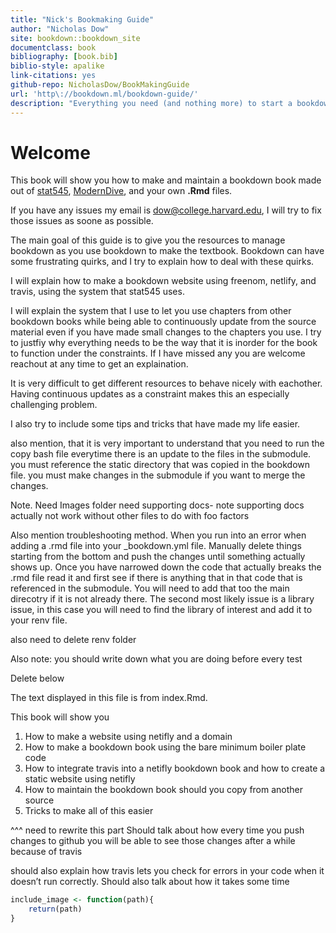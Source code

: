 ```yaml
--- 
title: "Nick's Bookmaking Guide"
author: "Nicholas Dow"
site: bookdown::bookdown_site
documentclass: book
bibliography: [book.bib]
biblio-style: apalike
link-citations: yes
github-repo: NicholasDow/BookMakingGuide
url: 'http\://bookdown.ml/bookdown-guide/'
description: "Everything you need (and nothing more) to start a bookdown book."
---
```


# Welcome {-}

This book will show you how to make and maintain a bookdown book made out of [stat545](https://stat545.com/), [ModernDive](https://moderndive.com/), and your own **.Rmd** files.


If you have any issues my email is [dow@college.harvard.edu](mailto:dow@college.harvar), I will try to fix those issues as soone as possible.

The main goal of this guide is to give you the resources to manage bookdown as you use bookdown to make the textbook. Bookdown can have some frustrating quirks, and I try to explain how to deal with these quirks. 

I will explain how to make a bookdown website using freenom, netlify, and travis, using the system that stat545 uses. 

I will explain the system that I use to let you use chapters from other bookdown books while being able to continuously update from the source material even if you have made small changes to the chapters you use. I try to justfiy why everything needs to be the way that it is inorder for the book to function under the constraints. If I have missed any you are welcome reachout at any time to get an explaination.

It is very difficult to get different resources to behave nicely with eachother. Having continuous updates as a constraint makes this an especially challenging problem.

I also try to include some tips and tricks that have made my life easier.


also mention, that it is very important to understand that you need to run the copy bash file everytime there is an update to the files in the submodule. you must reference the static directory that was copied in the bookdown file. you must make changes in the submodule if you want to merge the changes.

Note. Need Images folder
need supporting docs- note supporting docs actually not work without other files to do with foo factors

Also mention troubleshooting method. When you run into an error when adding a .rmd file into your _bookdown.yml file. Manually delete things starting from the bottom and push the changes until something actually shows up. Once you have narrowed down the code that actually breaks the .rmd file read it and first see if there is anything that in that code that is referenced in the submodule. You will need to add that too the main direcotry if it is not already there. The second most likely issue is a library issue, in this case you will need to find the library of interest and add it to your renv file.


also need to delete renv folder

Also note: you should write down what you are doing before every test

Delete below

The text displayed in this file is from index.Rmd.

This book will show you

1. How to make a website using netifly and a domain
2. How to make a bookdown book using the bare minimum boiler plate code
3. How to integrate travis into a netifly bookdown book and how to create a static website using netifly
4. How to maintain the bookdown book should you copy from another source
5. Tricks to make all of this easier

^^^ need to rewrite this part
Should talk about how every time you push changes to github you will be able to see those changes after a while because of travis

should also explain how travis lets you check for errors in your code when it doesn't run correctly. Should also talk about how it takes some time


```r
include_image <- function(path){
    return(path)
}
```


